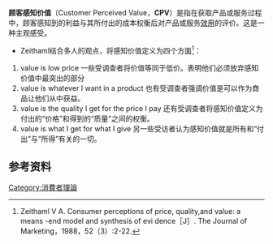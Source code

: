 {{multiple issues|
{{disputed|time=2015-02-03T02:59:43+00:00}}
{{expand|time=2015-02-03T02:59:43+00:00}}
{{lead section|time=2015-02-03T02:59:43+00:00}}
{{refimprove|time=2015-02-03T02:59:43+00:00}}
}}
'''顾客感知价值'''（Customer Perceived Value，'''CPV'''）是指在获取产品或服务过程中，顾客感知到的利益与其所付出的成本权衡后对产品或服务[[效用|效用]]的评价。这是一种主观感受。
*Zeithaml结合多人的观点，将感知价值定义为四个方面<ref>Zeithaml V A. Consumer perceptions of price, quality,and value: a means -end model and synthesis of evi dence［J］. The Journal of Marketing，1988，52（3）:2-22.</ref>：
#  value is low price  一些受调查者将价值等同于低价。表明他们必须放弃感知价值中最突出的部分
#  value is whatever I want in a product  也有受调查者强调价值是可以作为商品让他们从中获益。
#  value is the quality I get for the price I pay  还有受调查者将感知价值定义为付出的“价格”和得到的“质量”之间的权衡。
# value is what I get for what I give  另一些受访者认为感知价值就是所有和“付出”与“所得”有关的一切。

==参考资料==

[[Category:消費者理論|Category:消費者理論]]